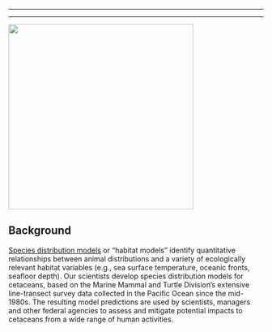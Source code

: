 ------------------------------------------------------------------------

------------------------------------------------------------------------

![](images/habitatModels.png){width="365"}

## Background

[Species distribution models](https://www.fisheries.noaa.gov/west-coast/science-data/species-distribution-models) or “habitat models” identify quantitative relationships between animal distributions and a variety of ecologically relevant habitat variables (e.g., sea surface temperature, oceanic fronts, seafloor depth). Our scientists develop species distribution models for cetaceans, based on the Marine Mammal and Turtle Division's extensive line-transect survey data collected in the Pacific Ocean since the mid-1980s. The resulting model predictions are used by scientists, managers and other federal agencies to assess and mitigate potential impacts to cetaceans from a wide range of human activities.
